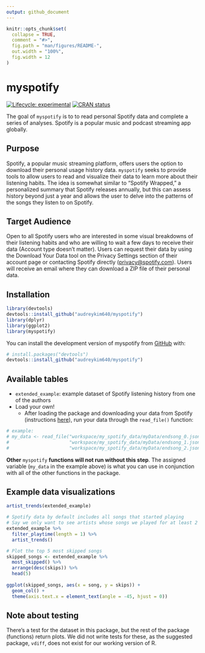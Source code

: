 ```yaml
---
output: github_document
---
```


<!-- README.md is generated from README.Rmd. Please edit that file -->

```r
knitr::opts_chunk$set(
  collapse = TRUE,
  comment = "#>",
  fig.path = "man/figures/README-",
  out.width = "100%",
  fig.width = 12
)
```

# myspotify

<!-- badges: start -->

[![Lifecycle: experimental](https://img.shields.io/badge/lifecycle-experimental-orange.svg)](https://lifecycle.r-lib.org/articles/stages.html#experimental) [![CRAN status](https://www.r-pkg.org/badges/version/myspotify)](https://CRAN.R-project.org/package=myspotify)

<!-- badges: end -->

The goal of `myspotify` is to to read personal Spotify data and complete a series of analyses. Spotify is a popular music and podcast streaming app globally.

## Purpose

Spotify, a popular music streaming platform, offers users the option to download their personal usage history data. `myspotify` seeks to provide tools to allow users to read and visualize their data to learn more about their listening habits. The idea is somewhat similar to "Spotify Wrapped," a personalized summary that Spotify releases annually, but this can assess history beyond just a year and allows the user to delve into the patterns of the songs they listen to on Spotify.

## Target Audience

Open to all Spotify users who are interested in some visual breakdowns of their listening habits and who are willing to wait a few days to receive their data (Account type doesn't matter). Users can request their data by using the Download Your Data tool on the Privacy Settings section of their account page or contacting Spotify directly ([privacy\@spotify.com](mailto:privacy@spotify.com){.email}). Users will receive an email where they can download a ZIP file of their personal data.

## Installation

```r
library(devtools)
devtools::install_github("audreykim640/myspotify")
library(dplyr)
library(ggplot2)
library(myspotify)
```


You can install the development version of myspotify from [GitHub](https://github.com/) with:

``` r
# install.packages("devtools")
devtools::install_github("audreykim640/myspotify")
```

## Available tables

-   `extended_example`: example dataset of Spotify listening history from one of the authors
-   Load your own!
    -   After loading the package and downloading your data from Spotify (instructions [here](https://github.com/audreykim640/myspotify/blob/main/vignettes/myspotify.Rmd)), run your data through the `read_file()` function:

```r
# example:
# my_data <- read_file("workspace/my_spotify_data/myData/endsong_0.json",
#                      "workspace/my_spotify_data/myData/endsong_1.json",
#                      "workspace/my_spotify_data/myData/endsong_2.json")
```

**Other** `myspotify` **functions will not run without this step**. The assigned variable (`my_data` in the example above) is what you can use in conjunction with all of the other functions in the package.

## Example data visualizations

```r
artist_trends(extended_example)

# Spotify data by default includes all songs that started playing
# Say we only want to see artists whose songs we played for at least 2 minutes...
extended_example %>% 
  filter_playtime(length = 1) %>% 
  artist_trends()
```

```r
# Plot the top 5 most skipped songs
skipped_songs <- extended_example %>% 
  most_skipped() %>% 
  arrange(desc(skips)) %>% 
  head(5)
  
ggplot(skipped_songs, aes(x = song, y = skips)) +
  geom_col() +
  theme(axis.text.x = element_text(angle = -45, hjust = 0))
```

## Note about testing

There's a test for the dataset in this package, but the rest of the package (functions) return plots. We did not write tests for these, as the suggested package, `vdiff`, does not exist for our working version of R.
